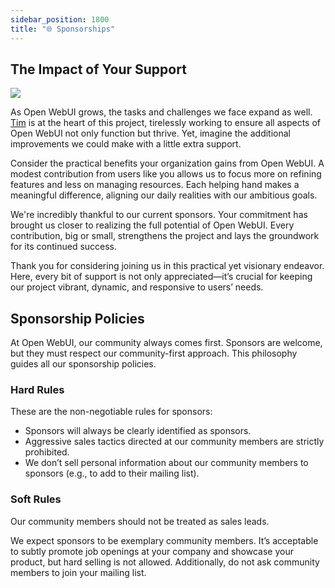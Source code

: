 ```yaml
---
sidebar_position: 1800
title: "🌐 Sponsorships"
---
```


<TopBanners />

## The Impact of Your Support

[![](https://img.shields.io/static/v1?label=Sponsor&message=%E2%9D%A4&logo=GitHub&color=%23fe8e86)](https://github.com/sponsors/tjbck)

As Open WebUI grows, the tasks and challenges we face expand as well. [Tim](/team) is at the heart of this project, tirelessly working to ensure all aspects of Open WebUI not only function but thrive. Yet, imagine the additional improvements we could make with a little extra support.

Consider the practical benefits your organization gains from Open WebUI. A modest contribution from users like you allows us to focus more on refining features and less on managing resources. Each helping hand makes a meaningful difference, aligning our daily realities with our ambitious goals.

We're incredibly thankful to our current sponsors. Your commitment has brought us closer to realizing the full potential of Open WebUI. Every contribution, big or small, strengthens the project and lays the groundwork for its continued success.

Thank you for considering joining us in this practical yet visionary endeavor. Here, every bit of support is not only appreciated—it’s crucial for keeping our project vibrant, dynamic, and responsive to users’ needs.




## Sponsorship Policies

At Open WebUI, our community always comes first. Sponsors are welcome, but they must respect our community-first approach. This philosophy guides all our sponsorship policies.

### Hard Rules

These are the non-negotiable rules for sponsors:

- Sponsors will always be clearly identified as sponsors.
- Aggressive sales tactics directed at our community members are strictly prohibited.
- We don’t sell personal information about our community members to sponsors (e.g., to add to their mailing list).

### Soft Rules

Our community members should not be treated as sales leads.

We expect sponsors to be exemplary community members. It’s acceptable to subtly promote job openings at your company and showcase your product, but hard selling is not allowed. Additionally, do not ask community members to join your mailing list.
